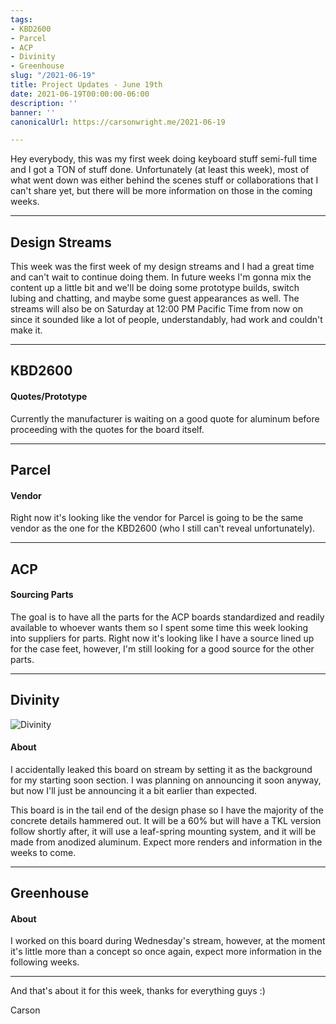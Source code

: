 ```yaml
---
tags:
- KBD2600
- Parcel
- ACP
- Divinity
- Greenhouse
slug: "/2021-06-19"
title: Project Updates - June 19th
date: 2021-06-19T00:00:00-06:00
description: ''
banner: ''
canonicalUrl: https://carsonwright.me/2021-06-19

---
```

Hey everybody, this was my first week doing keyboard stuff semi-full time and I got a TON of stuff done. Unfortunately (at least this week), most of what went down was either behind the scenes stuff or collaborations that I can't share yet, but there will be more information on those in the coming weeks.

***
## Design Streams

This week was the first week of my design streams and I had a great time and can't wait to continue doing them. In future weeks I'm gonna mix the content up a little bit and we'll be doing some prototype builds, switch lubing and chatting, and maybe some guest appearances as well. The streams will also be on Saturday at 12:00 PM Pacific Time from now on since it sounded like a lot of people, understandably, had work and couldn't make it.

***

## KBD2600

#### Quotes/Prototype

Currently the manufacturer is waiting on a good quote for aluminum before proceeding with the quotes for the board itself.

***

## Parcel

#### Vendor

Right now it's looking like the vendor for Parcel is going to be the same vendor as the one for the KBD2600 (who I still can't reveal unfortunately).

***

## ACP

#### Sourcing Parts

The goal is to have all the parts for the ACP boards standardized and readily available to whoever wants them so I spent some time this week looking into suppliers for parts. Right now it's looking like I have a source lined up for the case feet, however, I'm still looking for a good source for the other parts.

***

## Divinity

![Divinity](./divinity1t1.jpg)

#### About

I accidentally leaked this board on stream by setting it as the background for my starting soon section. I was planning on announcing it soon anyway, but now I'll just be announcing it a bit earlier than expected.

This board is in the tail end of the design phase so I have the majority of the concrete details hammered out. It will be a 60% but will have a TKL version follow shortly after, it will use a leaf-spring mounting system, and it will be made from anodized aluminum. Expect more renders and information in the weeks to come.

***

## Greenhouse

#### About

I worked on this board during Wednesday's stream, however, at the moment it's little more than a concept so once again, expect more information in the following weeks.

***

And that's about it for this week, thanks for everything guys :)

Carson
